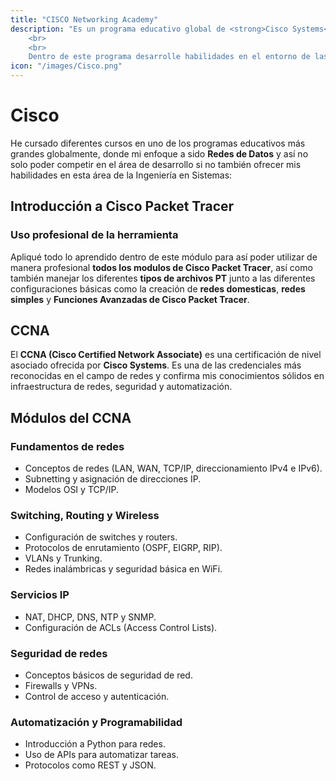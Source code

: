 ```yaml
---
title: "CISCO Networking Academy"
description: "Es un programa educativo global de <strong>Cisco Systems</strong> que ofrece formación en redes, ciberseguridad, programación, Internet de las Cosas (IoT) y otras áreas de tecnología.
    <br>
    <br>
    Dentro de este programa desarrolle habilidades en el entorno de las <strong>redes de datos</strong>, claves para la <strong>infraestructura de los negocios</strong>."
icon: "/images/Cisco.png"
---
```


# Cisco


He cursado diferentes cursos en uno de los programas educativos más grandes globalmente, donde mi enfoque a sido **Redes de Datos** y así no solo poder competir en el área de desarrollo si no también ofrecer mis habilidades en esta área de la Ingeniería en Sistemas:


## Introducción a Cisco Packet Tracer


### Uso profesional de la herramienta


Apliqué todo lo aprendido dentro de este módulo para así poder  utilizar de manera profesional **todos los modulos de Cisco Packet Tracer**, así como también manejar los diferentes **tipos de archivos PT** junto a las diferentes configuraciones básicas como la creación de **redes domesticas**, **redes simples** y **Funciones Avanzadas de Cisco Packet Tracer**.


## CCNA


El **CCNA (Cisco Certified Network Associate)** es una certificación de nivel asociado ofrecida por **Cisco Systems**. Es una de las credenciales más reconocidas en el campo de redes y confirma mis conocimientos sólidos en infraestructura de redes, seguridad y automatización.


## Módulos del CCNA


### Fundamentos de redes


- Conceptos de redes (LAN, WAN, TCP/IP, direccionamiento IPv4 e IPv6).
- Subnetting y asignación de direcciones IP.
- Modelos OSI y TCP/IP.


### Switching, Routing y Wireless


- Configuración de switches y routers.
- Protocolos de enrutamiento (OSPF, EIGRP, RIP).
- VLANs y Trunking.
- Redes inalámbricas y seguridad básica en WiFi.


### Servicios IP


- NAT, DHCP, DNS, NTP y SNMP.
- Configuración de ACLs (Access Control Lists).


### Seguridad de redes


- Conceptos básicos de seguridad de red.
- Firewalls y VPNs.
- Control de acceso y autenticación.


### Automatización y Programabilidad


- Introducción a Python para redes.
- Uso de APIs para automatizar tareas.
- Protocolos como REST y JSON.
